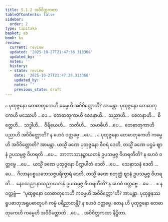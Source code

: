 ```yaml
---
title: 5.1.2 အဝိဝိတ္တကထာ
tableOfContents: false
sidebar:
  order: 2
type: tipitaka
basket: ab
book: kv
review:
  current: review
  updated: '2025-10-27T21:47:38.313366'
  updated_by: ''
  notes: ''
  history:
  - state: review
    date: '2025-10-27T21:47:38.313366'
    updated_by: ''
    notes: ''
    previous_state: draft
---
```



<ReviewStatus review={frontmatter.review} showDetails={true} />

<HypothesisAnnotation frontmatter={frontmatter} />

<DynamicBreadcrumb />

<Division number="879" book="kv" e="ch" v="32" p="436">

<Paragraph number="2703" book="kv">
๐ ပုထုဇ္ဇနော တေဓာတုကေဟိ ဓမ္မေဟိ အဝိဝိတ္တောတိ? အာမန္တာ. ပုထုဇ္ဇနော တေဓာတုကေဟိ ဖဿေဟိ …ပေ…  တေဓာတုကာဟိ ဝေဒနာဟိ…  သညာဟိ…  စေတနာဟိ…  စိတ္တေဟိ…  သဒ္ဓါဟိ…  ဝီရိယေဟိ…  သတီဟိ…  သမာဓီဟိ …ပေ…  တေဓာတုကာဟိ ပညာဟိ အဝိဝိတ္တောတိ? န ဟေဝံ ဝတ္တဗ္ဗေ …ပေ… .
</Paragraph>

<Paragraph number="2704" book="kv">
๐ ပုထုဇ္ဇနော တေဓာတုကေဟိ ကမ္မေဟိ အဝိဝိတ္တောတိ? အာမန္တာ. ယသ္မိံ ခဏေ ပုထုဇ္ဇနော စီဝရံ ဒေတိ, တသ္မိံ ခဏေ ပဌမံ ဈာနံ ဥပသမ္ပဇ္ဇ ဝိဟရတိ …ပေ…  အာကာသာနဉ္စာယတနံ ဥပသမ္ပဇ္ဇ ဝိဟရတီတိ? န ဟေဝံ ဝတ္တဗ္ဗေ …ပေ…  ယသ္မိံ ခဏေ ပုထုဇ္ဇနော ပိဏ္ဍပါတံ ဒေတိ …ပေ…  သေနာသနံ ဒေတိ …ပေ…  ဂိလာနပစ္စယဘေသဇ္ဇပရိက္ခာရံ ဒေတိ, တသ္မိံ ခဏေ စတုတ္ထံ ဈာနံ ဥပသမ္ပဇ္ဇ ဝိဟရတိ…  နေဝသညာနာသညာယတနံ ဥပသမ္ပဇ္ဇ ဝိဟရတီတိ? န ဟေဝံ ဝတ္တဗ္ဗေ …ပေ… .
</Paragraph>

</Division>
<Division number="880" book="kv" e="ch" v="32" p="437">

<Paragraph number="2705" book="kv">
× န ဝတ္တဗ္ဗံ—  “ပုထုဇ္ဇနော တေဓာတုကေဟိ ကမ္မေဟိ အဝိဝိတ္တော”တိ? အာမန္တာ. ပုထုဇ္ဇနဿ ရူပဓာတုအရူပဓာတူပဂံ ကမ္မံ ပရိညာတန္တိ? န ဟေဝံ ဝတ္တဗ္ဗေ. တေန ဟိ ပုထုဇ္ဇနော တေဓာတုကေဟိ ကမ္မေဟိ အဝိဝိတ္တောတိ …ပေ… .

</Paragraph>
</Division>

<Paragraph number="2706" type="center" book="kv">
အဝိဝိတ္တကထာ နိဋ္ဌိတာ.
</Paragraph>